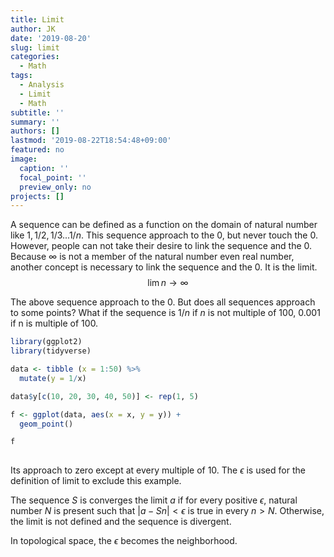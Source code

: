 ```yaml
---
title: Limit
author: JK
date: '2019-08-20'
slug: limit
categories:
  - Math
tags:
  - Analysis
  - Limit
  - Math
subtitle: ''
summary: ''
authors: []
lastmod: '2019-08-22T18:54:48+09:00'
featured: no
image:
  caption: ''
  focal_point: ''
  preview_only: no
projects: []
---
```

A sequence can be defined as a function on the domain of natural number like $1, 1/2, 1/3 ... 1/n$. This sequence approach to the 0, but never touch the 0. However, people can not take their desire to link the sequence and the 0. Because $\infty$ is not a member of the natural number even real number, another concept is necessary to link the sequence and the 0. It is the limit.   $$ \lim{n\to\infty} $$

The above sequence approach to the 0. But does all sequences approach to some points? What if the sequence is $1/n$ if $n$ is not multiple of 100, 0.001 if n is multiple of 100.  

```r
library(ggplot2)
library(tidyverse)

data <- tibble (x = 1:50) %>%
  mutate(y = 1/x)

data$y[c(10, 20, 30, 40, 50)] <- rep(1, 5)  

f <- ggplot(data, aes(x = x, y = y)) +
  geom_point()

f
  
```

Its approach to zero except at every multiple of 10. The $\epsilon$ is used for the definition of limit to exclude this example.  

The sequence $S$ is converges the limit $a$ if for every positive $\epsilon$, natural number $N$ is present such that $\vert a-Sn \vert <\epsilon$ is true in every $n>N$. Otherwise, the limit is not defined and the sequence is divergent.  

In topological space, the $\epsilon$ becomes the neighborhood.  